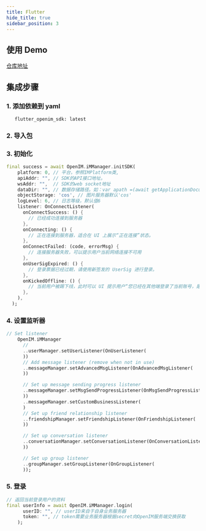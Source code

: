 ```yaml
---
title: Flutter
hide_title: true
sidebar_position: 3
---
```


## 使用 Demo

[仓库地址](https://github.com/OpenIMSDK/Open-IM-Flutter-Demo)

## 集成步骤

### 1. 添加依赖到 yaml

       flutter_openim_sdk: latest

### 2. 导入包


### 3. 初始化

```dart
final success = await OpenIM.iMManager.initSDK(
    platform: 0, // 平台，参照IMPlatform类,
    apiAddr: "", // SDK的API接口地址。
    wsAddr: "",  // SDK的web socket地址
    dataDir: "", // 数据存储路径。如：var apath =(await getApplicationDocumentsDirectory()).path
    objectStorage: 'cos', // 图片服务器默认'cos'
    logLevel: 6, // 日志等级，默认值6
    listener: OnConnectListener(
      onConnectSuccess: () {
        // 已经成功连接到服务器
      },
      onConnecting: () {
        // 正在连接到服务器，适合在 UI 上展示“正在连接”状态。
      },
      onConnectFailed: (code, errorMsg) {
        // 连接服务器失败，可以提示用户当前网络连接不可用
      },
      onUserSigExpired: () {
        // 登录票据已经过期，请使用新签发的 UserSig 进行登录。
      },
      onKickedOffline: () {
        // 当前用户被踢下线，此时可以 UI 提示用户“您已经在其他端登录了当前账号，是否重新登录？”
      },
    ),
  );
```

### 4. 设置监听器

```dart
// Set listener
    OpenIM.iMManager
      //
      ..userManager.setUserListener(OnUserListener(
      ))
      // Add message listener (remove when not in use)
      ..messageManager.setAdvancedMsgListener(OnAdvancedMsgListener(
      ))

      // Set up message sending progress listener
      ..messageManager.setMsgSendProgressListener(OnMsgSendProgressListener(
      ))
      ..messageManager.setCustomBusinessListener(
      )
      // Set up friend relationship listener
      ..friendshipManager.setFriendshipListener(OnFriendshipListener(
      ))

      // Set up conversation listener
      ..conversationManager.setConversationListener(OnConversationListener(
      ))

      // Set up group listener
      ..groupManager.setGroupListener(OnGroupListener(
      ));
```

### 5. 登录

```dart
// 返回当前登录用户的资料
final userInfo = await OpenIM.iMManager.login(
      userID: "", // userID来自于自身业务服务器
      token: "", // token需要业务服务器根据secret向OpenIM服务端交换获取
    );
```
